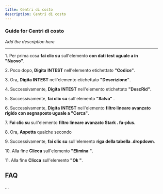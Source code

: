 ```yaml
---
title: Centri di costo
description: Centri di costo
---
```


### Guide for Centri di costo

*Add the description here*

___

1\. Per prima cosa **fai clic su** sull'elemento **con dati test uguale a in "Nuovo"**.  
  
2\. Poco dopo, **Digita** **INTEST** nell'elemento etichettato **"Codice"**.  
  
3\. Ora, **Digita** **INTEST** nell'elemento etichettato **"Descrizione"**.  
  
4\. Successivamente, **Digita** **INTEST** nell'elemento etichettato **"DescRid"**.  
  
5\. Successivamente, **fai clic su** sull'elemento **"Salva"** .  
  
6\. Successivamente, **Digita** **INTEST** nell'elemento **filtro lineare avanzato rigido con segnaposto uguale a "Cerca"**.  
  
7\. **Fai clic su** sull'elemento **filtro lineare avanzato Stark . fa-plus**.  
  
8\. Ora, **Aspetta** qualche secondo  
  
9\. Successivamente, **fai clic su** sull'elemento **riga della tabella .dropdown**.  
  
10\. Alla fine **Clicca** sull'elemento **"Elimina "**.  
  
11\. Alla fine **Clicca** sull'elemento **"Ok "**.  

FAQ
---

...